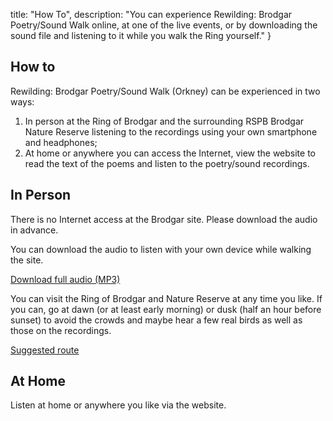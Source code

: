 
  title: "How To",
  description: "You can experience Rewilding: Brodgar Poetry/Sound Walk online, at one of the live events, or by downloading the sound file and listening to it while you walk the Ring yourself."
}

<section>

# How to

Rewilding: Brodgar Poetry/Sound Walk (Orkney) can be experienced in two ways: 
 
1. In person at the Ring of Brodgar and the surrounding RSPB Brodgar Nature Reserve listening to the recordings using your own smartphone and headphones;
2. At home or anywhere you can access the Internet, view the website to read the text of the poems and listen to the poetry/sound recordings.

## In Person

<div className="warning">

  There is no Internet access at the Brodgar site. Please download the audio in advance.

</div>

You can download the audio to listen with your own device while walking the site.

<a class="button" type="audio/mp3" href="./audio/Rewilding_Brodgar_complete.mp3" download>Download full audio (MP3)</a>

You can visit the Ring of Brodgar and Nature Reserve at any time you like. If you can, go at dawn (or at least early morning) or dusk (half an hour before sunset) to avoid the crowds and maybe hear a few real birds as well as those on the recordings.

[Suggested route](take-part/suggested-route)

## At Home

Listen at home or anywhere you like via the website.

</section>

